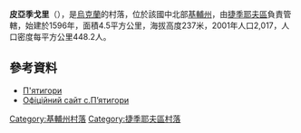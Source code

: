{{coord|49|20|23|N|29|54|32|E|scale:30000|display=title}}

'''皮亞季戈里'''（{{lang-uk|П'ятигори}}），是[[烏克蘭|烏克蘭]]的村落，位於該國中北部[[基輔州|基輔州]]，由[[捷季耶夫區|捷季耶夫區]]負責管轄，始建於1596年，面積4.5平方公里，海拔高度237米，2001年人口2,017，人口密度每平方公里448.2人。

==參考資料==
* [http://w1.c1.rada.gov.ua/pls/z7502/A005?rdat1=09.10.2012&rf7571=14783 П'ятигори]
* [http://pyatigori.at.ua/ Офіційний сайт с.П’ятигори] {{Wayback|url=http://pyatigori.at.ua/ |date=20170517091615 }}

{{DEFAULTSORT:П'ятигори}}
[[Category:基輔州村落|Category:基輔州村落]]
[[Category:捷季耶夫區村落|Category:捷季耶夫區村落]]


{{Kiev-geo-stub}}